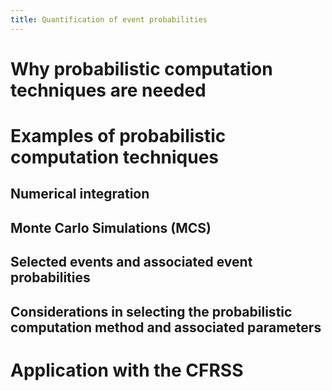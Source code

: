 ```yaml
---
title: Quantification of event probabilities
---
```


# Why probabilistic computation techniques are needed

# Examples of probabilistic computation techniques 

## Numerical integration

## Monte Carlo Simulations (MCS)

## Selected events and associated event probabilities 

## Considerations in selecting the probabilistic computation method and associated parameters

# Application with the CFRSS